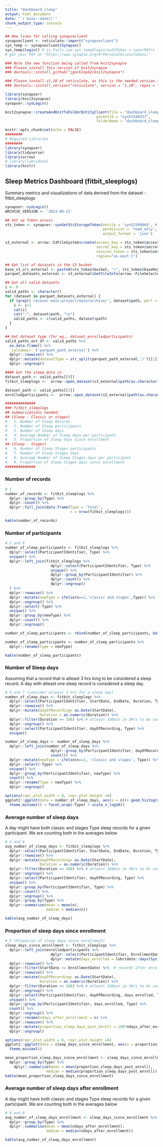 ```yaml
---
title: "dashboard_sleep"
output: html_document
date: "`r base::date()`"
chunk_output_type: console
---
```


```r
## New lines for calling synapseclient
synapseclient <- reticulate::import("synapseclient")
syn_temp <- synapseclient$Synapse()
syn_temp$login() # is fails use syn_temp$login(authToken = <yourPAT>)
# get your PAT at "https://www.synapse.org/#!PersonalAccessTokens:"

### Note the new function being called from knit2synapse
### Please install this version of knit2synapse
### devtools::install_github("jgockley62/knit2synapse")

### Please install v1.28 of reticulate, as this is the needed version for synapser
### devtools::install_version("reticulate", version = "1.28", repos = "http://cran.us.r-project.org")

library(synapser)
library(knit2synapse)
synapser::synLogin()

knit2synapse::createAndKnitToFolderEntityClient(file = "dashboard_sleep_archive_markdown.Rmd",
                                          parentId = "syn52540337",
                                          folderName = "dashboard_sleep_archive_test")
```

```r
knitr::opts_chunk$set(echo = FALSE)
########
# Required Libraries
########
library(synapser)
library(tidyverse)
library(arrow)
# library(lubridate)
library(knitr)
```

## Sleep Metrics Dashboard (fitbit_sleeplogs)

Summary metrics and visualizations of data derived from the dataset - fitbit_sleeplogs

```r

synapser::synLogin()
ARCHIVE_VERSION <- '2023-09-21'

## Set up Token access
sts_token <- synapser::synGetStsStorageToken(entity = 'syn52506069', # sts enabled destination folder
                                             permission = 'read_only',   # request a read only token
                                             output_format = 'json')

s3_external <- arrow::S3FileSystem$create(access_key = sts_token$accessKeyId,
                                          secret_key = sts_token$secretAccessKey,
                                          session_token = sts_token$sessionToken,
                                          region="us-east-1")

## Get list of datasets in the S3 bucket
base_s3_uri_external <- paste0(sts_token$bucket, "/", sts_token$baseKey,'/',ARCHIVE_VERSION)
parquet_datasets_external <- s3_external$GetFileInfo(arrow::FileSelector$create(base_s3_uri_external, recursive=F))

## Get all valid datasets
i <- 0
valid_paths <- character()
for (dataset in parquet_datasets_external) {
  if (grepl('recover-main-project/main/archive/', dataset$path, perl = T, ignore.case = T)) {
    i <- i+1
    cat(i)
    cat(":", dataset$path, "\n")
    valid_paths <- c(valid_paths, dataset$path)
  }
}

## Get dataset type (for eg., dataset_enrolledparticipants)
valid_paths_ext_df <- valid_paths %>% 
  as.data.frame() %>% 
  `colnames<-`('parquet_path_external') %>% 
  dplyr::rowwise() %>% 
  dplyr::mutate(datasetType = str_split(parquet_path_external,'/')[[1]][5]) %>%
  dplyr::ungroup()

#### Get the sleep data in
dataset_path <- valid_paths[[9]]
fitbit_sleeplogs <-  arrow::open_dataset(s3_external$path(as.character(dataset_path))) %>% dplyr::collect()

dataset_path <- valid_paths[[1]]
enrolledparticipants <-  arrow::open_dataset(s3_external$path(as.character(dataset_path))) %>% dplyr::collect()
```


```r
##############
### fitbit_sleeplogs
## Summarizations needed:
## (Sleep - Classic or stages)
#   1. Number of Sleep Records
#   2. Number of Sleep participants
#   3. Number of Sleep days
#   4. Average Number of Sleep days per participant
#   5. Proportion of Sleep days since enrollment
## (Sleep - Stages)
#   6. Number of Sleep Stages participants
#   7. Number of Sleep Stages days
#   8. Average Number of Sleep Stages days per participant
#   9. Proportion of Sleep Stages days since enrollment
##############
```

### Number of records

```r
# 1 
number_of_records <- fitbit_sleeplogs %>% 
  dplyr::group_by(Type) %>% 
  dplyr::count() %>% 
  dplyr::full_join(data.frame(Type = 'Total',
                              n = nrow(fitbit_sleeplogs)))

kable(number_of_records)
```

### Number of participants
```r
# 2 and 6
number_of_sleep_participants <- fitbit_sleeplogs %>% 
  dplyr::select(ParticipantIdentifier, Type) %>% 
  unique() %>% 
  dplyr::left_join(fitbit_sleeplogs %>% 
                     dplyr::select(ParticipantIdentifier, Type) %>% 
                     unique() %>% 
                     dplyr::group_by(ParticipantIdentifier) %>%
                     dplyr::count() %>% 
                     dplyr::ungroup()
  ) %>% 
  dplyr::rowwise() %>% 
  dplyr::mutate(newType = ifelse(n==2,'classic and stages',Type)) %>% 
  dplyr::ungroup() %>% 
  dplyr::select(-Type) %>% 
  unique() %>% 
  dplyr::group_by(newType) %>% 
  dplyr::count() %>% 
  dplyr::ungroup()

number_of_sleep_participants <- rbind(number_of_sleep_participants, data.frame('newType' = 'Total', 'n' = sum(number_of_sleep_participants$n)))

number_of_sleep_participants <- number_of_sleep_participants %>% 
  dplyr::rename(type = newType)

kable(number_of_sleep_participants)
```

### Number of Sleep days

Assuming that a record that is atleast 3 hrs long to be considered a sleep record. A day with atleast one sleep record is considered a sleep day
```r
# 3 and 7 (consider atleast 3 hrs for a sleep day)
number_of_sleep_days <- fitbit_sleeplogs %>% 
  dplyr::select(ParticipantIdentifier, StartDate, EndDate, Duration, Type) %>% 
  dplyr::rowwise() %>% 
  dplyr::mutate(dayOfRecording= as.Date(StartDate),
                Duration = as.numeric(Duration)) %>% 
  dplyr::filter(Duration >= 180) %>% # atleast 180min ie 3Hrs to be considered a sleep day/record
  dplyr::ungroup() %>% 
  dplyr::select(ParticipantIdentifier, dayOfRecording, Type) %>%
  unique() 

number_of_sleep_days <- number_of_sleep_days %>% 
  dplyr::left_join(number_of_sleep_days %>% 
                     dplyr::group_by(ParticipantIdentifier, dayOfRecording) %>% 
                     count()) %>% 
  dplyr::mutate(newType = ifelse(n==2, 'classic and stages', Type)) %>% 
  dplyr::select(-Type) %>% 
  unique() %>% 
  dplyr::group_by(ParticipantIdentifier, newType) %>% 
  count() %>% 
  dplyr::rename(Type = newType) %>% 
  dplyr::ungroup()

options(repr.plot.width = 9, repr.plot.height =6)
ggplot2::ggplot(data = number_of_sleep_days, aes(x = n))+ geom_histogram() + xlab('Number of days with atleast one 3 hr record (log scale)') + ylab('Number of records') +
  theme_minimal() + facet_wrap(~Type) + scale_x_log10()

```

### Average number of sleep days
A day might have both classic and stages Type sleep records for a given participant. We are counting both in the averages below

```r
# 4 and 8
avg_number_of_sleep_days <- fitbit_sleeplogs %>% 
  dplyr::select(ParticipantIdentifier, StartDate, EndDate, Duration, Type) %>% 
  dplyr::rowwise() %>% 
  dplyr::mutate(dayOfRecording= as.Date(StartDate),
                Duration = as.numeric(Duration)) %>% 
  dplyr::filter(Duration >= 180) %>% # atleast 180min ie 3Hrs to be considered a sleep day/record
  dplyr::ungroup() %>% 
  dplyr::select(ParticipantIdentifier, dayOfRecording, Type) %>%
  unique() %>% 
  dplyr::group_by(ParticipantIdentifier, Type) %>% 
  dplyr::count() %>% 
  dplyr::ungroup() %>% 
  dplyr::group_by(Type) %>% 
  dplyr::summarise(mean = mean(n),
                   median = median(n))

kable(avg_number_of_sleep_days)
```


### Proportion of sleep days since enrollment
```r
# 5 (Propotion of sleep days since enrollment)
sleep_days_since_enrollment <- fitbit_sleeplogs %>% 
  dplyr::left_join(enrolledparticipants %>% 
                     dplyr::select(ParticipantIdentifier, EnrollmentDate) %>% 
                     dplyr::mutate(days_enrolled = lubridate::days(Sys.Date() - as.Date(EnrollmentDate)))) %>% 
  dplyr::rowwise() %>% 
  dplyr::filter(StartDate >= EnrollmentDate) %>%  # records after enrollment
  dplyr::rowwise() %>% 
  dplyr::mutate(dayOfRecording= as.Date(StartDate),
                Duration = as.numeric(Duration)) %>% 
  dplyr::filter(Duration >= 180) %>% # atleast 180min ie 3Hrs to be considered a sleep day/record
  dplyr::ungroup() %>% 
  dplyr::select(ParticipantIdentifier, dayOfRecording, days_enrolled, Type) %>%
  unique() %>% 
  dplyr::group_by(ParticipantIdentifier, days_enrolled, Type) %>% 
  count() %>%
  dplyr::ungroup() %>% 
  dplyr::rename(ndays_after_enrollment = n) %>% 
  dplyr::rowwise() %>% 
  dplyr::mutate(proportion_sleep_days_post_enroll = 100*ndays_after_enrollment/lubridate::day(days_enrolled)) %>% 
  dplyr::ungroup()

options(repr.plot.width = 8, repr.plot.height =6)
ggplot2::ggplot(data = sleep_days_since_enrollment, aes(x = proportion_sleep_days_post_enroll))+ geom_histogram() + xlab('Proportion of Sleep days Since enrollment') + ylab('Number of records') + facet_wrap(~Type)+
  theme_minimal()

mean_proportion_sleep_days_since_enrollment <- sleep_days_since_enrollment %>% 
  dplyr::group_by(Type) %>% 
    dplyr::summarise(mean = mean(proportion_sleep_days_post_enroll),
                   median = median(proportion_sleep_days_post_enroll))
kable(mean_proportion_sleep_days_since_enrollment)
```


### Average number of sleep days after enrollment
A day might have both classic and stages Type sleep records for a given participant. We are counting both in the averages below

```r
# 4 and 8
avg_number_of_sleep_days_enrollment <- sleep_days_since_enrollment %>% 
  dplyr::group_by(Type) %>% 
  dplyr::summarise(mean = mean(ndays_after_enrollment),
                   median = median(ndays_after_enrollment))

kable(avg_number_of_sleep_days_enrollment)
```
